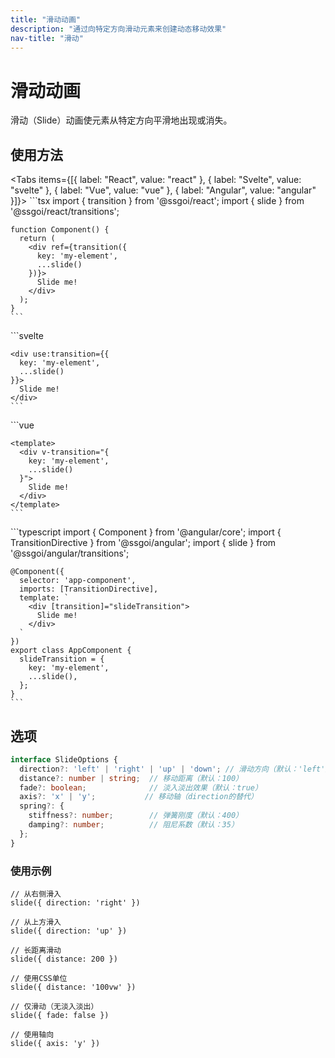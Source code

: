 ```yaml
---
title: "滑动动画"
description: "通过向特定方向滑动元素来创建动态移动效果"
nav-title: "滑动"
---
```


# 滑动动画

滑动（Slide）动画使元素从特定方向平滑地出现或消失。

<TransitionDemo type="slide" />

## 使用方法

<Tabs items={[{ label: "React", value: "react" }, { label: "Svelte", value: "svelte" }, { label: "Vue", value: "vue" }, { label: "Angular", value: "angular" }]}>
  <TabPanel value="react">
    ```tsx
    import { transition } from '@ssgoi/react';
    import { slide } from '@ssgoi/react/transitions';

    function Component() {
      return (
        <div ref={transition({
          key: 'my-element',
          ...slide()
        })}>
          Slide me!
        </div>
      );
    }
    ```
  </TabPanel>
  <TabPanel value="svelte">
    ```svelte
    <script>
      import { transition } from '@ssgoi/svelte';
      import { slide } from '@ssgoi/svelte/transitions';
    </script>

    <div use:transition={{
      key: 'my-element',
      ...slide()
    }}>
      Slide me!
    </div>
    ```
  </TabPanel>
  <TabPanel value="vue">
    ```vue
    <script setup>
    import { slide } from '@ssgoi/vue/transitions';
    </script>

    <template>
      <div v-transition="{
        key: 'my-element',
        ...slide()
      }">
        Slide me!
      </div>
    </template>
    ```
  </TabPanel>
  <TabPanel value="angular">
    ```typescript
    import { Component } from '@angular/core';
    import { TransitionDirective } from '@ssgoi/angular';
    import { slide } from '@ssgoi/angular/transitions';

    @Component({
      selector: 'app-component',
      imports: [TransitionDirective],
      template: `
        <div [transition]="slideTransition">
          Slide me!
        </div>
      `
    })
    export class AppComponent {
      slideTransition = {
        key: 'my-element',
        ...slide(),
      };
    }
    ```
  </TabPanel>
</Tabs>

## 选项

```typescript
interface SlideOptions {
  direction?: 'left' | 'right' | 'up' | 'down'; // 滑动方向（默认：'left'）
  distance?: number | string;  // 移动距离（默认：100）
  fade?: boolean;              // 淡入淡出效果（默认：true）
  axis?: 'x' | 'y';           // 移动轴（direction的替代）
  spring?: {
    stiffness?: number;        // 弹簧刚度（默认：400）
    damping?: number;          // 阻尼系数（默认：35）
  };
}
```

### 使用示例

```tsx
// 从右侧滑入
slide({ direction: 'right' })

// 从上方滑入
slide({ direction: 'up' })

// 长距离滑动
slide({ distance: 200 })

// 使用CSS单位
slide({ distance: '100vw' })

// 仅滑动（无淡入淡出）
slide({ fade: false })

// 使用轴向
slide({ axis: 'y' })
```